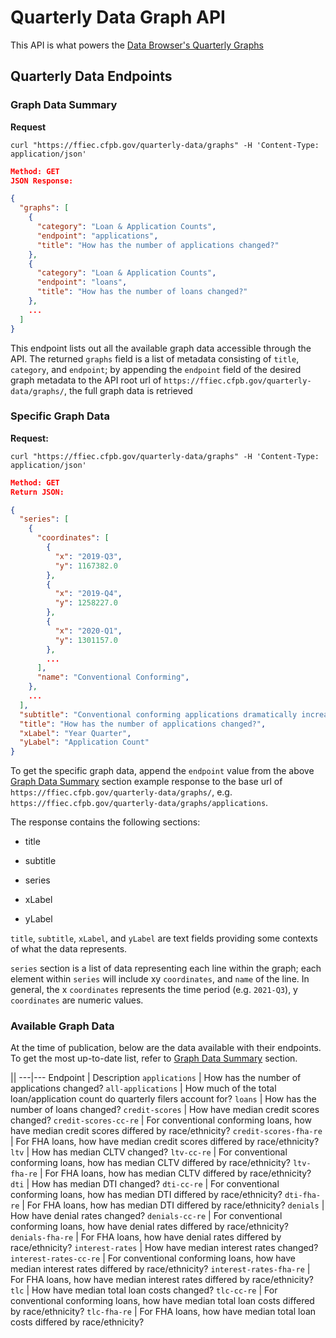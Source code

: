 # Quarterly Data Graph API

This API is what powers the [Data Browser's Quarterly Graphs](https://ffiec.cfpb.gov/data-browser/graphs/quarterly/)

## Quarterly Data Endpoints

### Graph Data Summary

  <b>Request</b>

  `curl "https://ffiec.cfpb.gov/quarterly-data/graphs" -H 'Content-Type: application/json'`

  ```json
  Method: GET
  JSON Response:

  {
    "graphs": [
      {
        "category": "Loan & Application Counts",
        "endpoint": "applications",
        "title": "How has the number of applications changed?"
      },
      {
        "category": "Loan & Application Counts",
        "endpoint": "loans",
        "title": "How has the number of loans changed?"
      },
      ...
    ]
  }
  ```

This endpoint lists out all the available graph data accessible through the API. The returned `graphs` field is a list of metadata consisting of `title`, `category`, and `endpoint`;
by appending the `endpoint` field of the desired graph metadata to the API root url of `https://ffiec.cfpb.gov/quarterly-data/graphs/`, the full graph data is retrieved

### Specific Graph Data

<b>Request:</b>

`curl "https://ffiec.cfpb.gov/quarterly-data/graphs" -H 'Content-Type: application/json'`

```json
Method: GET
Return JSON:

{
  "series": [
    {
      "coordinates": [
        {
          "x": "2019-Q3",
          "y": 1167382.0
        },
        {
          "x": "2019-Q4",
          "y": 1258227.0
        },
        {
          "x": "2020-Q1",
          "y": 1301157.0
        },
        ...
      ],
      "name": "Conventional Conforming",
    },
    ...
  ],
  "subtitle": "Conventional conforming applications dramatically increased since 2019. FHA loans temporarily moved higher in 2020 Q3.",
  "title": "How has the number of applications changed?",
  "xLabel": "Year Quarter",
  "yLabel": "Application Count"
}

```

To get the specific graph data, append the `endpoint` value from the above [Graph Data Summary](#graph-data-summary) section example response to the base url of `https://ffiec.cfpb.gov/quarterly-data/graphs/`,
e.g. `https://ffiec.cfpb.gov/quarterly-data/graphs/applications`.

The response contains the following sections:

  * title
  
  * subtitle

  * series

  * xLabel

  * yLabel

`title`, `subtitle`, `xLabel`, and `yLabel` are text fields providing some contexts of what the data represents.

`series` section is a list of data representing each line within the graph; each element within `series` will include xy `coordinates`, and `name` of the line.
In general, the x `coordinates` represents the time period (e.g. `2021-Q3`), y `coordinates` are numeric values.

### Available Graph Data
At the time of publication, below are the data available with their endpoints.
To get the most up-to-date list, refer to [Graph Data Summary](#graph-data-summary) section.

  ||
  ---|---
  Endpoint | Description
  `applications` | How has the number of applications changed?
  `all-applications` | How much of the total loan/application count do quarterly filers account for?
  `loans` | How has the number of loans changed?
  `credit-scores` | How have median credit scores changed?
  `credit-scores-cc-re` | For conventional conforming loans, how have median credit scores differed by race/ethnicity?
  `credit-scores-fha-re` | For FHA loans, how have median credit scores differed by race/ethnicity?
  `ltv` | How has median CLTV changed?
  `ltv-cc-re` | For conventional conforming loans, how has median CLTV differed by race/ethnicity?
  `ltv-fha-re` | For FHA loans, how has median CLTV differed by race/ethnicity?
  `dti` | How has median DTI changed?
  `dti-cc-re` | For conventional conforming loans, how has median DTI differed by race/ethnicity?
  `dti-fha-re` | For FHA loans, how has median DTI differed by race/ethnicity?
  `denials` | How have denial rates changed?
  `denials-cc-re` | For conventional conforming loans, how have denial rates differed by race/ethnicity?
  `denials-fha-re` | For FHA loans, how have denial rates differed by race/ethnicity?
  `interest-rates` | How have median interest rates changed?
  `interest-rates-cc-re` | For conventional conforming loans, how have median interest rates differed by race/ethnicity?
  `interest-rates-fha-re` | For FHA loans, how have median interest rates differed by race/ethnicity?
  `tlc` | How have median total loan costs changed?
  `tlc-cc-re` | For conventional conforming loans, how have median total loan costs differed by race/ethnicity?
  `tlc-fha-re` | For FHA loans, how have median total loan costs differed by race/ethnicity?
